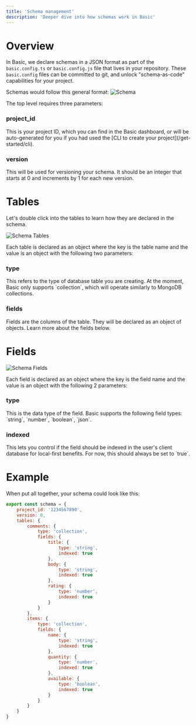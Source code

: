 ```yaml
---
title: 'Schema management'
description: 'Deeper dive into how schemas work in Basic'
---
```

# Overview
In Basic, we declare schemas in a JSON format as part of the `basic.config.ts` or `basic.config.js` file that lives in your repository. 
These `basic.config` files can be committed to git, and unlock "schema-as-code" capabilities for your project.

Schemas would follow this general format:
<img src="/images/schema.svg" alt="Schema" />

The top level requires three parameters:

### project_id
<ParamField query="project_id" type="string" required>
    This is your project ID, which you can find in the Basic dashboard, or will be auto-generated for you if you had used the [CLI to create your project](/get-started/cli).
</ParamField>

### version
<ParamField query="version" type="number" required>
    This will be used for versioning your schema. It should be an integer that starts at 0 and increments by 1 for each new version. 
</ParamField>

# Tables

Let's double click into the tables to learn how they are declared in the schema.

<img src="/images/SchemaTables.svg" alt="Schema Tables" />

Each table is declared as an object where the key is the table name and the value is an object with the following two parameters:

### type
<ParamField query="type" type="string" required>
    This refers to the type of database table you are creating. At the moment, Basic only supports `collection`, which will operate similarly to MongoDB collections.
</ParamField>

### fields
<ParamField query="fields" type="json" required>
    Fields are the columns of the table. They will be declared as an object of objects. Learn more about the fields below.
</ParamField>

# Fields

<img src="/images/SchemaFields.svg" alt="Schema Fields" />

Each field is declared as an object where the key is the field name and the value is an object with the following 2 parameters:

### type
<ParamField query="type" type="string" required>
    This is the data type of the field. Basic supports the following field types: `string`, `number`, `boolean`, `json`.
</ParamField>

### indexed
<ParamField query="indexed" type="boolean" required>
    This lets you control if the field should be indexed in the user's client database for local-first benefits. For now, this should always be set to `true`.
</ParamField>

# Example

When put all together, your schema could look like this:


```javascript basic.config.ts
export const schema = {
    project_id: '1234567890',
    version: 0,
    tables: {
        comments: {
            type: 'collection',
            fields: {
                title: { 
                    type: 'string',
                    indexed: true
                },
                body: { 
                    type: 'string',
                    indexed: true
                },
                rating: { 
                    type: 'number',
                    indexed: true
                }
            }
        },
        items: {
            type: 'collection',
            fields: {
                name: { 
                    type: 'string',
                    indexed: true
                },
                quantity: { 
                    type: 'number',
                    indexed: true
                },
                available: {
                    type: 'boolean',
                    indexed: true
                }
            }
        }
    }
}
```